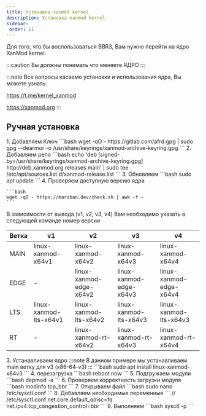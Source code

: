 ```yaml
---
title: Установка xanmod kernel
description: Установка xanmod kernel
sidebar:
 order: 11
---
```


Для того, что бы воспользоваться BBR3, Вам нужно перейти на ядро XanMod kernel.

:::caution
Вы должны понимать что меняете ЯДРО
:::

:::note
Все вопросы касаемо установки и использования ядра, Вы можете узнать:

https://t.me/kernel_xanmod

https://xanmod.org
:::


## Ручная установка
<Steps>
1. Добавляем Ключ
	```bash
	wget -qO - https://gitlab.com/afrd.gpg | sudo gpg --dearmor -o /usr/share/keyrings/xanmod-archive-keyring.gpg
	``` 
2. Добавляем репо
	```bash
	echo 'deb [signed-by=/usr/share/keyrings/xanmod-archive-keyring.gpg] http://deb.xanmod.org releases main' | sudo tee /etc/apt/sources.list.d/xanmod-release.list
	``` 
3. Обновляем 
	```bash
	sudo apt update 
	``` 
4. Проверяем доступную версию ядра

	```bash
	wget -qO - https://marzban.dev/check.sh | awk -f -
	``` 
</Steps>
В зависимости от вывода (v1, v2, v3, v4) Вам необходимо указать в следующей команде номер версии

| Ветка | v1				|v2|v3|v4|
| ----- | -					|-|-|-|
| MAIN | linux-xanmod-x64v1 | linux-xanmod-x64v2 | linux-xanmod-x64v3 | linux-xanmod-x64v4 |
| EDGE | -					 | linux-xanmod-edge-x64v2 | linux-xanmod-edge-x64v3 | linux-xanmod-edge-x64v4 |
| LTS |  linux-xanmod-lts-x64v1 | linux-xanmod-lts-x64v2 | linux-xanmod-lts-x64v3 | linux-xanmod-lts-x64v3 |
| RT | - | linux-xanmod-rt-x64v2 | linux-xanmod-rt-x64v3 | linux-xanmod-rt-x64v4 |


<Steps>
3. Устанавливаем ядро
	:::note
	В данном примере мы устанавливаем  main ветку для v3 (x86-64-v3)
	:::
	```bash
	sudo apt install linux-xanmod-x64v3
	``` 
4. перезагрузка
	```bash
	reboot now
	```
5. Подгружаем модули
	```bash
	depmod -a
	``` 
6. Проверяем корректность загрузки модуля
	```bash
	modinfo tcp_bbr
	```  	
7. Открываем файл
	```bash
	sudo nano /etc/sysctl.conf
	```  	
8. Добавляем необходимые переменные
	```
	    // /etc/sysctl.conf
	net.core.default_qdisc=fq
	net.ipv4.tcp_congestion_control=bbr
	```  	
9. Выполняем
	```bash
	sysctl -p
	```  	
</Steps>